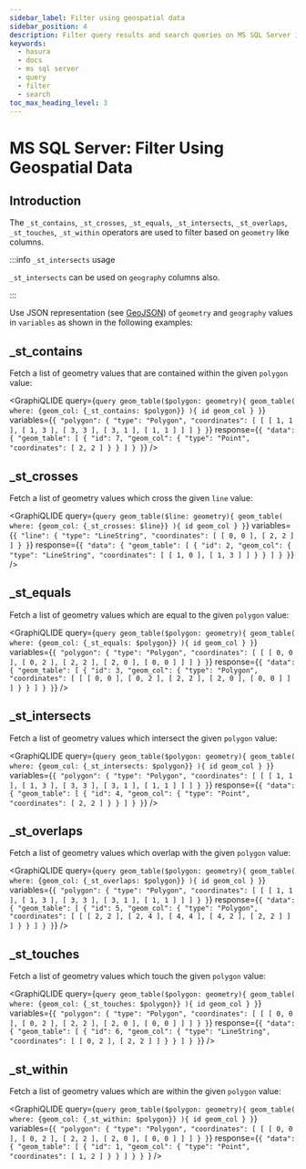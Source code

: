 ```yaml
---
sidebar_label: Filter using geospatial data
sidebar_position: 4
description: Filter query results and search queries on MS SQL Server in Hasura
keywords:
  - hasura
  - docs
  - ms sql server
  - query
  - filter
  - search
toc_max_heading_level: 3
---
```



# MS SQL Server: Filter Using Geospatial Data

## Introduction

The `_st_contains`, `_st_crosses`, `_st_equals`, `_st_intersects`, `_st_overlaps`, `_st_touches`, `_st_within` operators
are used to filter based on `geometry` like columns.

:::info <code>\_st_intersects</code> usage

`_st_intersects` can be used on `geography` columns also.

:::

Use JSON representation (see [GeoJSON](https://tools.ietf.org/html/rfc7946)) of `geometry` and `geography` values in
`variables` as shown in the following examples:

## \_st_contains

Fetch a list of geometry values that are contained within the given `polygon` value:

<GraphiQLIDE
  query={`query geom_table($polygon: geometry){
  geom_table(
    where: {geom_col: {_st_contains: $polygon}}
  ){
    id
    geom_col
  }
}`}
  variables={`{
  "polygon": {
    "type": "Polygon",
    "coordinates": [
      [
        [ 1, 1 ],
        [ 1, 3 ],
        [ 3, 3 ],
        [ 3, 1 ],
        [ 1, 1 ]
      ]
    ]
  }
}`}
  response={`{
  "data": {
    "geom_table": [
      {
        "id": 7,
        "geom_col": {
          "type": "Point",
          "coordinates": [
            2,
            2
          ]
        }
      }
    ]
  }
}`}
/>

## \_st_crosses

Fetch a list of geometry values which cross the given `line` value:

<GraphiQLIDE
  query={`query geom_table($line: geometry){
  geom_table(
    where: {geom_col: {_st_crosses: $line}}
  ){
    id
    geom_col
  }
}`}
  variables={`{
  "line": {
    "type": "LineString",
    "coordinates": [
      [ 0, 0 ],
      [ 2, 2 ]
    ]
  }
}`}
  response={`{
  "data": {
    "geom_table": [
      {
        "id": 2,
        "geom_col": {
          "type": "LineString",
          "coordinates": [
            [ 1, 0 ],
            [ 1, 3 ]
          ]
        }
      }
    ]
  }
}`}
/>

## \_st_equals

Fetch a list of geometry values which are equal to the given `polygon` value:

<GraphiQLIDE
  query={`query geom_table($polygon: geometry){
  geom_table(
    where: {geom_col: {_st_equals: $polygon}}
  ){
    id
    geom_col
  }
}`}
  variables={`{
  "polygon": {
    "type": "Polygon",
    "coordinates": [
      [
        [ 0, 0 ],
        [ 0, 2 ],
        [ 2, 2 ],
        [ 2, 0 ],
        [ 0, 0 ]
      ]
    ]
  }
}`}
  response={`{
  "data": {
    "geom_table": [
      {
        "id": 3,
        "geom_col": {
          "type": "Polygon",
          "coordinates": [
            [
              [ 0, 0 ],
              [ 0, 2 ],
              [ 2, 2 ],
              [ 2, 0 ],
              [ 0, 0 ]
            ]
          ]
        }
      }
    ]
  }
}`}
/>

## \_st_intersects

Fetch a list of geometry values which intersect the given `polygon` value:

<GraphiQLIDE
  query={`query geom_table($polygon: geometry){
  geom_table(
    where: {geom_col: {_st_intersects: $polygon}}
  ){
    id
    geom_col
  }
}`}
  variables={`{
  "polygon": {
    "type": "Polygon",
    "coordinates": [
      [
        [ 1, 1 ],
        [ 1, 3 ],
        [ 3, 3 ],
        [ 3, 1 ],
        [ 1, 1 ]
      ]
    ]
  }
}`}
  response={`{
  "data": {
    "geom_table": [
      {
        "id": 4,
        "geom_col": {
          "type": "Point",
          "coordinates": [
            2,
            2
          ]
        }
      }
    ]
  }
}`}
/>

## \_st_overlaps

Fetch a list of geometry values which overlap with the given `polygon` value:

<GraphiQLIDE
  query={`query geom_table($polygon: geometry){
  geom_table(
    where: {geom_col: {_st_overlaps: $polygon}}
  ){
    id
    geom_col
  }
}`}
  variables={`{
  "polygon": {
    "type": "Polygon",
    "coordinates": [
      [
        [ 1, 1 ],
        [ 1, 3 ],
        [ 3, 3 ],
        [ 3, 1 ],
        [ 1, 1 ]
      ]
    ]
  }
}`}
  response={`{
  "data": {
    "geom_table": [
      {
        "id": 5,
        "geom_col": {
          "type": "Polygon",
          "coordinates": [
            [
              [ 2, 2 ],
              [ 2, 4 ],
              [ 4, 4 ],
              [ 4, 2 ],
              [ 2, 2 ]
            ]
          ]
        }
      }
    ]
  }
}`}
/>

## \_st_touches

Fetch a list of geometry values which touch the given `polygon` value:

<GraphiQLIDE
  query={`query geom_table($polygon: geometry){
  geom_table(
    where: {geom_col: {_st_touches: $polygon}}
  ){
    id
    geom_col
  }
}`}
  variables={`{
  "polygon": {
    "type": "Polygon",
    "coordinates": [
      [
        [ 0, 0 ],
        [ 0, 2 ],
        [ 2, 2 ],
        [ 2, 0 ],
        [ 0, 0 ]
      ]
    ]
  }
}`}
  response={`{
  "data": {
    "geom_table": [
      {
        "id": 6,
        "geom_col": {
          "type": "LineString",
          "coordinates": [
            [ 0, 2 ],
            [ 2, 2 ]
          ]
        }
      }
    ]
  }
}`}
/>

## \_st_within

Fetch a list of geometry values which are within the given `polygon` value:

<GraphiQLIDE
  query={`query geom_table($polygon: geometry){
  geom_table(
    where: {geom_col: {_st_within: $polygon}}
  ){
    id
    geom_col
  }
}`}
  variables={`{
  "polygon": {
    "type": "Polygon",
    "coordinates": [
      [
        [ 0, 0 ],
        [ 0, 2 ],
        [ 2, 2 ],
        [ 2, 0 ],
        [ 0, 0 ]
      ]
    ]
  }
}`}
  response={`{
  "data": {
    "geom_table": [
      {
        "id": 1,
        "geom_col": {
          "type": "Point",
          "coordinates": [
            1,
            2
          ]
        }
      }
    ]
  }
}
`}
/>
